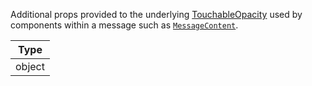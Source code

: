 Additional props provided to the underlying [TouchableOpacity](https://reactnative.dev/docs/touchableopacity#props) used by components within a message such as [`MessageContent`](../../../../ui-components/message/message-content.mdx).

| Type   |
| ------ |
| object |
